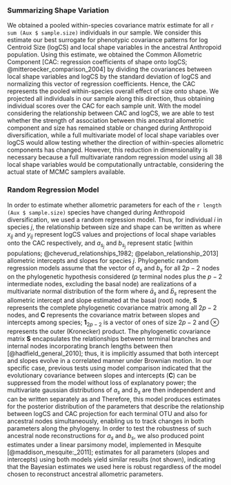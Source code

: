 ### Summarizing Shape Variation

We obtained a pooled within-species covariance matrix estimate for all `r sum (Aux $ sample.size)` individuals in our sample. We consider this estimate our best surrogate for phenotypic covariance patterns for log Centroid Size (logCS) and local shape variables in the ancestral Anthropoid population. Using this estimate, we obtained the Common Allometric Component [CAC: regression coefficients of shape onto logCS; @mitteroecker_comparison_2004] by dividing the covariances between local shape variables and logCS by the standard deviation of logCS and normalizing this vector of regression coefficients.
Hence, the CAC represents the pooled within-species overall effect of size onto shape. 
We projected all individuals in our sample along this direction, thus obtaining individual scores over the CAC for each sample unit.
With the model considering the relationship between CAC and logCS, we are able to test whether the strength of association between this ancestral allometric component and size has remained stable or changed during Anthropoid diversification, while a full multivariate model of local shape variables over logCS would allow testing whether the direction of within-species allometric components has changed.
However, this reduction in dimensionality is necessary because a full multivariate random regression model using all 38 local shape variables would be computationally untractable, considering the actual state of MCMC samplers available.

### Random Regression Model

In order to estimate whether allometric parameters for each of the `r length (Aux $ sample.size)` species have changed during Anthropoid diversification, we used a random regression model. Thus, for individual $i$ in species $j$, the relationship between size and shape can be written as
\begin{equation}
y_{ij} = a_{s_j} + b_{s_j} x_{ij}
\end{equation}
where $x_{ij}$ and $y_{ij}$ represent logCS values and projections of local shape variables onto the CAC respectively, and $a_{s_j}$ and $b_{s_j}$ represent static [within populations; @cheverud_relationships_1982; @pelabon_relationship_2013] allometric intercepts and slopes for species $j$.
Phylogenetic random regression models assume that the vector of $a_{s}$ and $b_{s}$ for all $2p - 2$ nodes on the phylogenetic hypothesis considered ($p$ terminal nodes plus the $p - 2$ intermediate nodes, excluding the basal node) are realizations of a multivariate normal distribution of the form
\begin{equation}
(a_{s}, b_{s}) \sim \mathcal{N}_{2(2p - 2)} \Big(\mathbf{1}_{2p - 2} \otimes (\bar{a}_s, \bar{b}_s), \mathbf{S} \otimes \mathbf{C} \Big)
\end{equation}
where $\bar{a}_s$ and $\bar{b}_s$ represent the allometric intercept and slope estimated at the basal (root) node, $\mathbf{S}$ represents the complete phylogenetic covariance matrix among all $2p - 2$ nodes, and $\mathbf{C}$ represents the covariance matrix between slopes and intercepts among species; $\mathbf{1}_{2p - 2}$ is a vector of ones of size $2p - 2$ and $\otimes$ represents the outer (Kronecker) product.
The phylogenetic covariance matrix $\mathbf{S}$ encapsulates the relationships between terminal branches and internal nodes incorporating branch lengths between then [@hadfield_general_2010]; thus, it is implicitly assumed that both intercept and slopes evolve in a correlated manner under Brownian motion.
In our specific case, previous tests using model comparison indicated that the evolutionary covariance between slopes and intercepts ($\mathbf{C}$) can be suppressed from the model without loss of explanatory power; the multivariate gaussian distributions of $a_s$ and $b_s$ are then independent and can be written separately as
\begin{equation}
a_{s} \sim \mathcal{N}_{2p - 2} \Big(\bar{a}_s\mathbf{1}_{2p - 2}, \mathbf{S}\Big)
\end{equation}
and
\begin{equation}
b_{s} \sim \mathcal{N}_{2p - 2} \Big(\bar{b}_s\mathbf{1}_{2p - 2}, \mathbf{S}\Big).
\end{equation}
Therefore, this model produces estimates for the posterior distribution of the parameters that describe the relationship between logCS and CAC projection for each terminal OTU and also for ancestral nodes simultaneously, enabling us to track changes in both parameters along the phylogeny.
In order to test the robustness of such ancestral node reconstructions for $a_s$ and $b_s$, we also produced point estimates under a linear parsimony model, implemented in Mesquite [@maddison_mesquite:_2011]; estimates for all parameters (slopes and intercepts) using both models yield similar results (not shown), indicating that the Bayesian estimates we used here is robust regardless of the model chosen to reconstruct ancestral allometric parameters.

